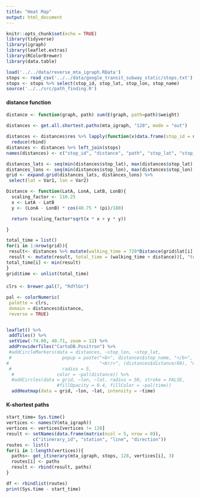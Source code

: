 ```yaml
---
title: "Heat Map"
output: html_document
---
```


```r
knitr::opts_chunk$set(echo = TRUE)
library(tidyverse)
library(igraph)
library(leaflet.extras)
library(RColorBrewer)
library(data.table)
```

```r
load('../../data/reverse_mta_igraph.RData')
stops <- read_csv('../../data/google_transit_subway_static/stops.txt')
stops <- stops %>% select(stop_id, stop_lat, stop_lon, stop_name)
source('../../src/path_finding.R')
```

#### distance function
```r
distance <- function(graph, path) sum(E(graph, path=path)$weight)
```

```r
distances <- get.all.shortest.paths(mta_igraph, "128", mode = "out")

distances <- distances$res %>% lapply(function(x)data.frame(stop_id = names(x)[length(x)], distance <- distance(mta_igraph, x), path = paste0(names(x), collapse = '>'))) %>%
  reduce(rbind) 
distances <- distances %>% left_join(stops)
names(distances) <- c("stop_id", "distance", "path", "stop_lat", "stop_lon", "stop_name")
```

```r
distances_lats <- seq(min(distances$stop_lat), max(distances$stop_lat), by=0.002)
distances_lons <- seq(min(distances$stop_lon), max(distances$stop_lon), by=0.002)
grid <- expand.grid(distances_lats, distances_lons) %>%
 select(lat = Var1, lon = Var2)
```

```r
Distance <- function(LatA, LonA, LatB, LonB){
  scaling_factor <- 110.25
  x <- LatA - LatB
  y <- (LonA - LonB) * cos(40.75 * (pi)/180)

  return (scaling_factor*sqrt(x * x + y * y))

}
```

```r
total_time = list()
for(i in 1:nrow(grid)){
 result<- distances %>% mutate(walking_time = 720*Distance(grid$lat[i], grid$lon[i], stop_lat, stop_lon))
 result <- mutate(result, total_time = (walking_time + distance))[, "total_time"]
total_time[i] <- min(result)
}
grid$time <- unlist(total_time)
```

#### 
```r
clrs <- brewer.pal(7, "RdYlGn")

pal <- colorNumeric(
 palette = clrs,
 domain = distances$distance,
 reverse = TRUE)


leaflet() %>%
 addTiles() %>%
 setView(-74.00, 40.71, zoom = 12) %>%
 addProviderTiles("CartoDB.Positron") %>%
 #addCircleMarkers(data = distances, ~stop_lon, ~stop_lat,
 #                   popup = paste("<b>", distances$stop_name, "</b>", 
#                                  "<br/>", (distances$distance/60), "mins"),
 #                   radius = 5,
  #                color = ~pal(distance)) %>%
  #addCircles(data = grid, ~lon, ~lat, radius = 50, stroke = FALSE,
                   #fillOpacity = 0.4, fillColor = ~pal(time))
  addHeatmap(data = grid, ~lon, ~lat, intensity = ~time)
```

#### K-shortest paths
```r
start_time= Sys.time()
vertices <- names(V(mta_igraph))
vertices <- vertices[vertices != 128]
result <- setNames(data.frame(matrix(ncol = 5, nrow = 0)),
          c("itinerary_id", "station", "line", "direction"))
routes <- list()
for(i in 1:length(vertices)){
  paths<- get_itinerary(mta_igraph, stops, 128, vertices[i], 3)
  routes[i] <- paths
  result <- rbind(result, paths)
}

df <- rbindlist(routes)
print(Sys.time - start_time)
```

